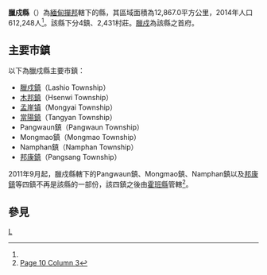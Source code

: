 {{Infobox settlement
|native_name = {{lang|my|လားရှိုးခရိုင်}}
|official_name = 臘戍縣
|settlement_type = [[撣邦|撣邦]]行政區
|image_skyline = 
|image_map = 
|map_caption = 
|subdivision_type       = 國家
|subdivision_name       = {{flag|Myanmar}}
|subdivision_type1      = 省邦
|subdivision_name1      = [[撣邦|撣邦]]
|subdivision_type2      = 首府
|subdivision_name2      = [[臘戍|臘戍]]
|unit_pref = 
|area_total_km2 = 12,867.0
|population_as_of = 2014
|population_footnotes =<ref name="citypopulation">[http://www.citypopulation.de/php/myanmar-admin.php MYANMAR: Administrative Division]. Citypopulation. 2015-11-13</ref>
|population = 612,248
|population_density_km2 = 47.58
|latNS = N
|latd = 22
|latm = 55
|lats = 00
|longEW = E
|longd = 97
|longm = 44
|longs = 00
|coordinates_display = inline,title
|coordinates_region = MM
|pushpin_map = Burma
|elevation_footnotes    = <ref>[[Google_Earth|Google Earth]]</ref> 
|elevation_ft = 
|elevation_m = 864
|timezone = [[Myanmar_Standard_Time|MST]]
|utc_offset = +6:30
|website =
}}

'''臘戍縣'''（{{lang-my|လားရှိုးခရိုင်}}）為[[緬甸|緬甸]][[撣邦|撣邦]]轄下的縣，其區域面積為12,867.0平方公里，2014年人口612,248人<ref name="citypopulation"/>。該縣下分4鎮、2,431村莊。[[臘戍|臘戍]]為該縣之首府。

==主要市鎮==
以下為臘戍縣主要市鎮：
*[[臘戍鎮|臘戍鎮]]（Lashio Township）
*[[木邦鎮|木邦鎮]]（Hsenwi Township）
*[[孟崖镇|孟崖镇]]（Mongyai Township）
*[[當陽鎮|當陽鎮]]（Tangyan Township）
*Pangwaun鎮（Pangwaun Township）
*Mongmao鎮（Mongmao Township）
*Namphan鎮（Namphan Township）
*[[邦康鎮|邦康鎮]]（Pangsang Township）

2011年9月起，臘戍縣轄下的Pangwaun鎮、Mongmao鎮、Namphan鎮以及[[邦康鎮|邦康鎮]]等四鎮不再是該縣的一部份，該四鎮之後由[[霍班縣|霍班縣]]管轄<ref>[http://www.mrtv3.net.mm/newpaper/69newsn.pdf Page 10 Column 3]{{dead link|date=2018年1月 |bot=InternetArchiveBot |fix-attempted=yes }}</ref>。
==參見==
{{Reflist}}

<!--{{Shan State|state=collapsed}}-->
{{緬甸縣份|state=collapsed}}

[[Category:掸邦县份|L]]

{{Myanmar-stub}}